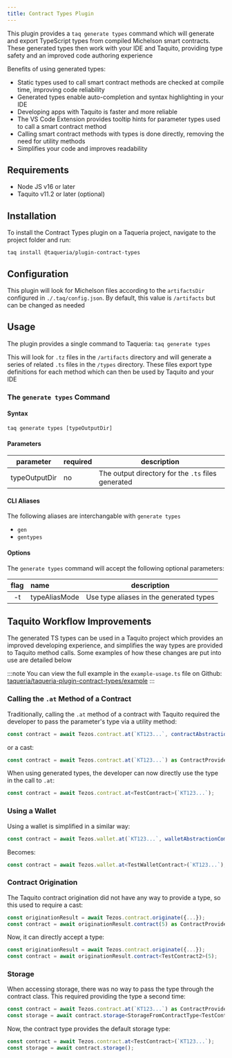 ```yaml
---
title: Contract Types Plugin
---
```


This plugin provides a `taq generate types` command which will generate and export TypeScript types from compiled Michelson smart contracts. These generated types then work with your IDE and Taquito, providing type safety and an improved code authoring experience

Benefits of using generated types:
- Static types used to call smart contract methods are checked at compile time, improving code reliability
- Generated types enable auto-completion and syntax highlighting in your IDE
- Developing apps with Taquito is faster and more reliable
- The VS Code Extension provides tooltip hints for parameter types used to call a smart contract method
- Calling smart contract methods with types is done directly, removing the need for utility methods 
- Simplifies your code and improves readability

## Requirements

- Node JS v16 or later
- Taquito v11.2 or later (optional)

## Installation

To install the Contract Types plugin on a Taqueria project, navigate to the project folder and run:
```shell
taq install @taqueria/plugin-contract-types
```

## Configuration

This plugin will look for Michelson files according to the `artifactsDir` configured in `./.taq/config.json`. By default, this value is `/artifacts` but can be changed as needed

## Usage

The plugin provides a single command to Taqueria: `taq generate types`

This will look for `.tz` files in the `/artifacts` directory and will generate a series of related `.ts` files in the `/types` directory. These files export type definitions for each method which can then be used by Taquito and your IDE

### The `generate types` Command

#### Syntax
```shell
taq generate types [typeOutputDir]
```

#### Parameters

| parameter     |  required  | description                                        |       
|:-------------:|:-----------|----------------------------------------------------|
| typeOutputDir | no         | The output directory for the `.ts` files generated |

#### CLI Aliases

The following aliases are interchangable with `generate types`
- `gen`
- `gentypes`

#### Options

The `generate types` command will accept the following optional parameters:

| flag  |  name         | description                                  |       
|:-----:|:--------------|----------------------------------------------|
|  -t   | typeAliasMode | Use type aliases in the generated types      |
 

## Taquito Workflow Improvements

The generated TS types can be used in a Taquito project which provides an improved developing experience, and simplifies the way types are provided to Taquito method calls. Some examples of how these changes are put into use are detailed below  

:::note
You can view the full example in the `example-usage.ts` file on Github: [taqueria/taqueria-plugin-contract-types/example](https://github.com/ecadlabs/taqueria/blob/main/taqueria-plugin-contract-types/example/example-usage.ts)
:::

### Calling the `.at` Method of a Contract

Traditionally, calling the `.at` method of a contract with Taquito required the developer to pass the parameter's type via a utility method:
```ts Utility Method
const contract = await Tezos.contract.at(`KT123...`, contractAbstractionComposer<TestContractType>());
```
or a cast:
```ts Cast
const contract = await Tezos.contract.at(`KT123...`) as ContractProviderFromContractType<TestContractType>;
```

When using generated types, the developer can now directly use the type in the call to `.at`:
```ts 
const contract = await Tezos.contract.at<TestContract>(`KT123...`);
```

### Using a Wallet

Using a wallet is simplified in a similar way:
```ts 
const contract = await Tezos.wallet.at(`KT123...`, walletAbstractionComposer<TestContractType>());
```

Becomes:
```ts 
const contract = await Tezos.wallet.at<TestWalletContract>(`KT123...`);
```

### Contract Origination

The Taquito contract origination did not have any way to provide a type, so this used to require a cast:
```ts
const originationResult = await Tezos.contract.originate({...});
const contract = await originationResult.contract(5) as ContractProviderFromContractType<TestContractType2>;
```

Now, it can directly accept a type:
```ts
const originationResult = await Tezos.contract.originate({...});
const contract = await originationResult.contract<TestContract2>(5);
```


### Storage

When accessing storage, there was no way to pass the type through the contract class. This required providing the type a second time:
```ts
const contract = await Tezos.contract.at(`KT123...`) as ContractProviderFromContractType<TestContractType>;
const storage = await contract.storage<StorageFromContractType<TestContractType>>();
```

Now, the contract type provides the default storage type:
```ts
const contract = await Tezos.contract.at<TestContract>(`KT123...`);
const storage = await contract.storage();
```
